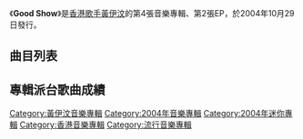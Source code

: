{{Album infobox | <!-- See Wikipedia:WikiProject_Albums -->
|  Name        = Good Show
|  Type        = EP
|  Artist      = [[黃伊汶|黃伊汶]]
|  Cover       = 黃伊汶 Good Show.jpg
|  Released    = 2004年10月29日
|  Recorded    = 2004年
|  Genre       = 粵語
|  Length      = 18:14
|  Label       = [[環球唱片_(香港)|環球唱片]]
|  Last album  = [[Emme|Emme]]<br>（2003年）
|  This album  = '''Good Show'''<br>（2004年）
|  Next album  = [[The_Groove_In_Me|The Groove In Me]]<br>（2008年）
}}

《'''Good Show'''》是[[香港|香港]][[歌手|歌手]][[黃伊汶|黃伊汶]]的第4張音樂專輯、第2張EP，於2004年10月29日發行。

==曲目列表==
{{tracklist
| headline = CD
| total_length = 18:14
| title_width = 16%

| all_producer = [[陳德建|陳德建]]

| title1 = 好睇
| music1 = [[Joakim_Jan_Bjorklund|Joakim Jan Bjorklund]]<br>[[Nina_Woodford|Nina Woodford]]
| lyrics1 = [[因葵|因葵]]
| arranger1 = [[馮翰銘|馮翰銘]]
| longnote1 = 《出牌》粵語版
| length1 = 3:38

| title2 = 記住
| music2 = [[C._Dembski|C. Dembski]]<br>[[A._Laos|A. Laos]]<br>[[Rudolf_Kronenberger|Rudolf Kronenberger]]
| lyrics2 = 因葵
| arranger2 = [[劉志遠_(香港音樂人)|劉志遠]]
| longnote2 = 
| length2 = 3:15

| title3 = 殘忍
| music3 = [[鄧崇山|鄧崇山]]
| lyrics3 = [[黃伊汶|黃伊汶]]
| arranger3 = [[Billy_Chan|Billy Chan]]
| longnote3 = 《我不愛你了》粵語版
| length3 = 4:03

| title4 = 豁出
| music4 = [[伍仲衡|伍仲衡]]
| lyrics4 = [[王仲傑|王仲傑]]
| arranger4 = [[褚鎮東|褚鎮東]]
| longnote4 = 
| length4 = 3:27

| title5 = 好睇
| music5 = Joakim Jan Bjorklund<br>Nina Woodford
| lyrics5 = 因葵
| arranger5 = 馮翰銘
| note5 = Good Show Mix
| longnote5 = 
| length5 = 3:51
}}
{{Track listing
| collapsed = 
| headline = DVD
| total_length = 16:04
| title1 = 好睇
| note1 = Music Video
| title2 = 記住
| note2 = Music Video
| title3 = 殘忍
| note3 = Music Video
| title4 = 豁出
| note4 = Music Video
}}

== 專輯派台歌曲成績 ==


[[Category:黃伊汶音樂專輯|Category:黃伊汶音樂專輯]]
[[Category:2004年音樂專輯|Category:2004年音樂專輯]]
[[Category:2004年迷你專輯|Category:2004年迷你專輯]]
[[Category:香港音樂專輯|Category:香港音樂專輯]]
[[Category:流行音樂專輯|Category:流行音樂專輯]]
